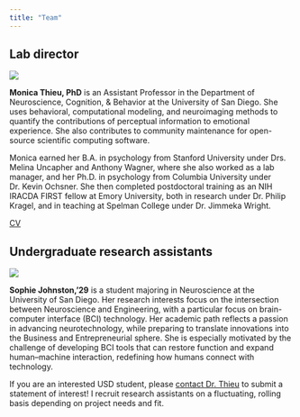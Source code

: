```yaml
---
title: "Team"
---
```


## Lab director

:::: {layout="[ 30, 70 ]"}

::: {#first-column-headshot}

![](team-headshots/headshot-mthieu-2025.jpg)

:::

::: {#second-column-bio}

**Monica Thieu, PhD** is an Assistant Professor in the Department of Neuroscience, Cognition, & Behavior at the University of San Diego. She uses behavioral, computational modeling, and neuroimaging methods to quantify the contributions of perceptual information to emotional experience. She also contributes to community maintenance for open-source scientific computing software.

Monica earned her B.A. in psychology from Stanford University under Drs. Melina Uncapher and Anthony Wagner, where she also worked as a lab manager, and her Ph.D. in psychology from Columbia University under Dr. Kevin Ochsner. She then completed postdoctoral training as an NIH IRACDA FIRST fellow at Emory University, both in research under Dr. Philip Kragel, and in teaching at Spelman College under Dr. Jimmeka Wright.

[CV](https://www.monicathieu.com/cv.html)

:::

::::

## Undergraduate research assistants

:::: {layout="[ 30, 70 ]"}

::: {#first-column-headshot}

![](team-headshots/headshot-default.jpg)

:::

::: {#second-column-bio}

**Sophie Johnston,'29** is a student majoring in Neuroscience at the University of San Diego. Her research interests focus on the intersection between Neuroscience and Engineering, with a particular focus on brain-computer interface (BCI) technology. Her academic path reflects a passion in advancing neurotechnology, while preparing to translate innovations into the Business and Entrepreneurial sphere. She is especially motivated by the challenge of developing BCI tools that can restore function and expand human–machine interaction, redefining how humans connect with technology.

:::

::::


If you are an interested USD student, please [contact Dr. Thieu](contact.qmd) to submit a statement of interest! I recruit research assistants on a fluctuating, rolling basis depending on project needs and fit.
